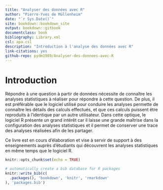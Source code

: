 --- 
title: "Analyser des données avec R"
author: "Pierre-Yves de Müllenheim"
date: "`r Sys.Date()`"
site: bookdown::bookdown_site
output: bookdown::gitbook
documentclass: book
bibliography: Library.xml
csl: apa.csl
description: "Introduction à l'analyse des données avec R"
link-citations: yes
github-repo: pydm1989/Analyser-des-donnees-avec-R
---

# Introduction {-}
Répondre à une question à partir de données nécessite de connaître les analyses statistiques à réaliser pour répondre à cette question. De plus, il est préférable que le logiciel utilisé pour conduire les analyses permette de connaître les détails des calculs effectués, et que ces calculs puissent être reproduits à l'identique par un autre utilisateur. Dans cette optique, le logiciel R présente un grand intérêt car il laisse une grande maîtrise dans la configuration des analyses statistiques et il permet de conserver une trace des analyses réalisées afin de les partager. 

Ce livre est en cours d'élaboration et vise à servir de support à des enseignements auprès d'étudiants qui découvrent les analyses statistiques en même temps que le logiciel R. 


```{r setup, include = FALSE}
knitr::opts_chunk$set(echo = TRUE)
```

```{r include=FALSE}
# automatically create a bib database for R packages
knitr::write_bib(c(
  .packages(), 'bookdown', 'knitr', 'rmarkdown'
), 'packages.bib')
```
